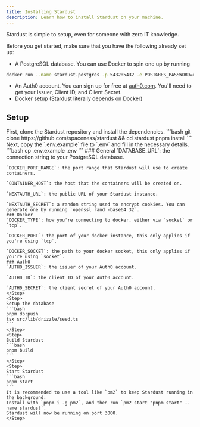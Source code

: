 ```yaml
---
title: Installing Stardust
description: Learn how to install Stardust on your machine.
---
```


Stardust is simple to setup, even for someone with zero IT knowledge.

Before you get started, make sure that you have the following already set up:
* A PostgreSQL database. You can use Docker to spin one up by running
```bash
docker run --name stardust-postgres -p 5432:5432 -e POSTGRES_PASSWORD=replaceme -d postgres
```
* An Auth0 account. You can sign up for free at [auth0.com](https://auth0.com/). You'll need to get your Issuer, Client ID, and Client Secret.
* Docker setup (Stardust literally depends on Docker)

## Setup
<Steps>
    <Step>
        First, clone the Stardust repository and install the dependencies.
        ```bash
        git clone https://github.com/spaceness/stardust && cd stardust
        pnpm install
        ```
    </Step>
    <Step>
        Next, copy the `.env.example` file to `.env` and fill in the necessary details.
        ```bash
        cp .env.example .env
        ```
    ### General
    `DATABASE_URL`: the connection string to your PostgreSQL database.

    `DOCKER_PORT_RANGE`: the port range that Stardust will use to create containers.

    `CONTAINER_HOST`: the host that the containers will be created on.

    `NEXTAUTH_URL`: the public URL of your Stardust instance.

    `NEXTAUTH_SECRET`: a random string used to encrypt cookies. You can generate one by running `openssl rand -base64 32`.
    ### Docker
    `DOCKER_TYPE`: how you're connecting to docker, either via `socket` or `tcp`.

    `DOCKER_PORT`: the port of your docker instance, this only applies if you're using `tcp`.

    `DOCKER_SOCKET`: the path to your docker socket, this only applies if you're using `socket`.
    ### Auth0
    `AUTH0_ISSUER`: the issuer of your Auth0 account.

    `AUTH0_ID`: the client ID of your Auth0 account.

    `AUTH0_SECRET`: the client secret of your Auth0 account.
    </Step>
    <Step>
    Setup the database
    ```bash
    pnpm db:push
    tsx src/lib/drizzle/seed.ts
    ```
    </Step>
    <Step>
    Build Stardust
    ```bash
    pnpm build
    ```
    </Step>
    <Step>
    Start Stardust
    ```bash
    pnpm start
    ```
    It is recommended to use a tool like `pm2` to keep Stardust running in the background.
    Install with `pnpm i -g pm2`, and then run `pm2 start "pnpm start" --name stardust`.
    Stardust will now be running on port 3000.
    </Step>
</Steps>

